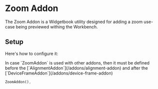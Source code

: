 # Zoom Addon

The Zoom Addon is a Widgetbook utility designed for adding a zoom
use-case being previewed withing the Workbench.

## Setup

Here's how to configure it:

<Warning>
  In case `ZoomAddon` is used with other addons, then it must be defined before
  the [`AlignmentAddon`](/addons/alignment-addon) and after the
  [`DeviceFrameAddon`](/addons/device-frame-addon)
</Warning>

```dart
ZoomAddon(),
```
